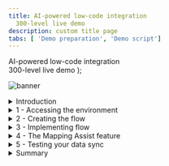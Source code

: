 ```yaml
---
title: AI-powered low-code integration
  300-level live demo
description: custom title page
tabs: [ 'Demo preparation', 'Demo script']
---
```


  <span>
    AI-powered low-code integration <br /> 300-level live demo
  </span> );

![banner](./images/Low-code-integration-300-Script.jpg)

<span id="top"></span>

<details>
<summary>Introduction</summary>

<br/>

Data mapping is among the most important design steps in building an integration flow. This design-time task is usually the most tedious, time-consuming, complex, and error-prone because it requires deep understanding of all the data fields on the source and target systems. Building a successful data mapping also requires business analysis, domain expertise, and technical knowledge on both source and target systems.
<br/><br/>
Our goal in creating Mapping Assist was to simplify and automate data mapping. And when coupled with the extensive list of pre-built, security rich connectors, it can accelerate the delivery of value to the business through integration.
<br/><br/>
ACME Retail has acquired another business and needs to synchronize the contacts between two CRM applications. In this demo we assist ACME using AI and low-code integration, synchronizing contact information between the Salesforce and Insightly CRM systems. We will recognize and automatically match fields with high confidence levels. We will also recommend and assist with other fields where there is lower confidence. And we will generate a transformation across the fields when the field formats are not the same. As you continue to use the Mapping Assist capability it learns from previously accepted matches to raise confidence levels in future mapping efforts.
<br/><br/>
Using AI-powered mapping, we can reduce errors and speed integration development.
<br/>

In the demo, we will execute the following steps: <br/><br/>
•	Access the Cloud Pak for Integration environment <br/>
•	Create and implement an API-enabled flow to map the fields for 'contact' between Salesforce and Insightly CRM <br/>
•	Auto-map all fields wherever the matching confidence is at least 80% <br/>
•	Process relevant and fine-grained field level suggestions that are provided when the confidence is between 30% and 80% <br/>
•	Generate a data transformation when the field formats do not match <br/>
•	Execute the flow to see the results <br/>

<br/>

Let’s get started!

<br/>

(Demo slides [here](./Mapping-Assist-Opening-and-Closing-Slides.pptx))

<br/>

</details>

<details>
<summary>1 - Accessing the environment</summary>

<br/>

| **1.1** | **Log in to Cloud Pak for Integration** |
| :--- | :--- |
| **Actions** | Open Cloud Pak for Integration and click on **IBM provided credentials (admin only)** <br/><br/> Log in with your admin user and password |
| **Narration** | A new approach with automation and continuous improvement fed by AI algorithms is required. IBM Cloud Pak for Integration is a hybrid integration solution that provides an automated lifecycle across multiple styles of enterprise integration. With IBM Cloud Pak for Integration, companies can speed integration development, reduce costs, and maintain enhanced security, governance, and availability. Let’s see IBM Cloud Pak for Integration in action. For today's demo, we are using IBM Cloud Pak for Integration installed on the IBM cloud. Let me log in. |
| **Screenshots** | <br/> ![](images/mapping-assist-1-1-1.png) <br/><br/> ![](images/mapping-assist-1-1-2.png) |

| **1.2** | **Cloud Pak for Integration home** |
| :--- | :--- |
| **Action** | Show the home page and click on **View Capabilities** |
| **Narration** | Welcome to IBM Cloud Pak for Integration! We’re now at the home screen showing all the capabilities of the Cloud Pak brought together in one place. Specialized integration capabilities — for API management, application integration, messaging, and more — are built on top of powerful automation services. Let’s see the integration capabilities available in this Cloud Pak. |
| **Screenshot** | <br/> ![](images/mapping-assist-1-2-1.png) |

| **1.3** | **Cloud Pak for Integration home** |
| :--- | :--- |
| **Action** | Show the **Integration capabilities** page and open the Designer (**ace-designer-demo**) |
| **Narration** | As you can see, through a single interface you are able to access all the integration capabilities your team needs, including API management, application integration, enterprise messaging, events, and high-speed transfer. <br/><br/>In this demo, we'll use the App Connect Designer's Mapping Assist capability to speed the transformation of complex data formats used by cloud applications such as Salesforce and Insightly. Let’s open our App Connect Designer. |
| **Screenshot** | <br/> ![](images/mapping-assist-1-3-1.png) |

<br/>

**[Go to top](#top)**

</details>

<details>
<summary>2 - Creating the flow</summary>

<br/>

| **2.1** | **Create flows for an API** |
| :--- | :--- |
| **Actions** | Click **Create flows for an API** (1) <br/><br/> In the API title, replace Untitled API with **Contact API** (2) <br/><br/> In the model name, enter **Contact** and click on **Create model** (3) |
| **Narration** | Here we are in the designer tooling. This is where we can create all our API integration flows and manage our connectivity to our services and endpoints. As we begin, there is nothing here yet, so let’s build some integration logic. Let’s see how simple it is to create our flow for an API. First, we need to create a model for our contact. |
| **Screenshots** | <br/> ![](images/mapping-assist-2-1-1.png) <br/><br/> ![](images/mapping-assist-2-1-2.png) |

| **2.2** | **Create properties** |
| :--- | :--- |
| **Actions** | In the property name, enter **ID** and click **Add property** <br/><br/> Repeat the same steps to include **FirstName**, **LastName**, **Email**, **Address**, **Phone**, and **Mobile** (1) <br/><br/> Click on **Operations** (2) |
| **Narration** | Let's start by defining our properties. There will be an ID, FirstName, LastName, Email, Address, Phone, and Mobile. As you can see, we are developing our API based on a model. It's completely model-driven, and we've just modeled our 'Contact' object. Next we'll design and implement the operation that is related to this 'Contact' model. |
| **Screenshot** | <br/> ![](images/mapping-assist-2-2-1.png) |

| **2.3** | **Create operation** |
| :--- | :--- |
| **Actions** | On the **Select an operation to add** combobox, select **Create Contact** (1) <br/><br/> Then, click **Implement flow** (2) |
| **Narration** | First, we select the 'Create Contact' operation. This operation syncs the data from Salesforce to Insightly CRM. Let's implement our API flow. |
| **Screenshot** | <br/> ![](images/mapping-assist-2-3-1.png) |

<br/>

**[Go to top](#top)**

</details>

<details>
<summary>3 - Implementing flow</summary>

<br/>

| **3.1** | **Adjust flow response** |
| :--- | :--- |
| **Actions** | Click on the **Response** node (1)<br/><br/>Enter **ID** in the ***ID** field (2), and select the **Request ID** object (3) |
| **Narration** | Here we see our initial demo flow which initially has just a Request and Response node. We will use the designer flow editor to edit and change our flow to add the necessary additional steps.<br/><br/>Before we add to our flow, let’s adjust the response that is returned when the flow is called. This response serves to close the API flow and is a required construct. Because there is no data needed by the caller of the API flow, but a response is required, we can have a very simple response. We will just add the Object ID to the response. |
| **Screenshots** | <br/> ![](images/mapping-assist-3-0-1.png) <br/><br/> ![](images/mapping-assist-3-0-2.png) |

| **3.2** | **Retrieve contacts** |
| :--- | :--- |
| **Actions** | Click the **Plus** icon (1) <br/><br/> Search for the **Salesforce** connector (2) <br/><br/> From your pre-configured Salesforce connector, select **Retrieve contacts** (3) <br/><br/> Select **Process 10 items from the collection** (4) |
| **Narration** | Our API will be easy to create. The API will retrieve the contacts from Salesforce, and then for each contact that is retrieved, we will sync the data to Insightly CRM. Let's include our pre-configured Salesforce connector and select the 'Retrieve contacts' operation. |
| **Screenshots** | <br/> ![](images/mapping-assist-3-1-1.png) <br/><br/> ![](images/mapping-assist-3-1-2.png) <br/><br/> ![](images/mapping-assist-3-1-3.png) |

| **3.3** | **'For each' statement** |
| :--- | :--- |
| **Actions** | Click the **Plus** icon (1) <br/><br/> Then, open the **Toolbox** tab (2) and select the **For each** statement (3) <br/><br/> Enter **Contacts** in the **Select the collection of items to process** field (4), and select the **Salesforce Contacts** object (5) |
| **Narration** | Now, we need to add a 'for each' statement because we need to retrieve all the contacts from Salesforce. For each contact, we need to create a contact in the Insightly CRM. We'll select the 'Salesforce Contacts' object as the object to be processed. |
| **Screenshots** | <br/> ![](images/mapping-assist-3-2-1.png) <br/><br/> ![](images/mapping-assist-3-2-2.png) <br/><br/> ![](images/mapping-assist-3-2-3.png) |

| **3.4** | **Create contacts** |
| :--- | :--- |
| **Actions** | In the **For each** loop, click the **Plus** icon (1) <br/><br/> In the **Applications** tab, search for the **Insightly** connector (2) and select the **Create contact** operation (3) |
| **Narration** | Now we are configuring our flow to connect to the Insightly CRM. Our Insightly account is pre-configured, so we select the Create Contact operation, and the Mapping Assist feature starts to work on background generating suggestions for us to populate the target fields in Insightly. |
| **Screenshots** | <br/> ![](images/mapping-assist-3-3-1.png) <br/><br/> ![](images/mapping-assist-3-3-2.png) <br/><br/> ![](images/mapping-assist-3-3-3.png) |

<br/>

**[Go to top](#top)**

</details>

<details>
<summary>4 - The Mapping Assist feature </summary>

<br/>

| **4.1** | **View suggestions** |
| :--- | :--- |
| **Action** | Point out Mapping Assist's **22 suggestions** (1) and click **View suggestions** (2) |
| **Narration** | In the node, you can manually define the map between Salesforce and Insightly fields. However, this is difficult because there are lots of fields, and the products will probably different field names for the same objects. With Mapping Assist, you don't need to type all of these mappings. We'll use AI to simplify our work! Once the Insightly Create Contact node is added, mapping suggestions are automatically generated. The best possible matches (top suggestions) are presented, which can be automatically inserted into fields with a single click. These top suggestions have an 80% (or higher) confidence score, and the count (22 suggestions) identifies the total number of fields that will be populated with mappings. |
| **Screenshot** | <br/> ![](images/mapping-assist-4-1-1.png) |

| **4.2** | **Apply suggestions** |
| :--- | :--- |
| **Action** | Show the list of suggestions (1) and click **Apply 22 suggestions** (2) |
| **Narration** | By clicking on 'View suggestions,' all suggestions with a confidence score of at least 80% are automatically displayed into the Insightly Create Contact node. Note that there are suggestions for simple fields as well as more complex, nested fields. Mapping Assist uses a pre-trained AI algorithm to provide intelligent, customized data map suggestions. From this interface, we can clear the suggestions, or we can accept and apply the suggestions. |
| **Screenshot** | <br/> ![](images/mapping-assist-4-2-1.png) |

| **4.3** | **Adjust other suggestions** |
| :--- | :--- |
| **Actions** | Click on the **Other address postcode** field (1) <br/><br/> Select the **Other Zip/Postal Code** mapping suggestion (2) <br/><br/> Note: If you have any other field (e.g., date of birth) that is not mapped to the **For each** element (orange icon), replace it to use the **For each** element |
| **Narration** | These 22 suggestions are the fields where the matching confidence is at least 80%, so in the background, Mapping Assist evaluates this confidence level and only fills the fields that are at least 80%. But there are also other suggestions for the other fields, and we can see these suggestions too. For example, let's see the field 'Other address postcode.' When we click on the field, we can see a suggestion to map to 'Other Zip/Postal Code' from the Salesforce Contact object with a confidence of 72%, which is lower than 80%. Let's accept this mapping.<br/><br/>In our next run, this will be remembered by Mapping Assist, and it will show for you as one of the top suggestions. To improve accuracy in future mappings, Mapping Assist learns by collecting and storeing the mapping data in an internal database by tracking your mapping history of flows that are started. For example, as you map 'Other address postcode' to 'Other Zip/Postal Code,' this mapping is remembered. Mapping Assist suggests it in future flow mappings with a 100% confidence rating, and it will be mapped any time a user chooses to insert suggestions. |
| **Screenshot** | <br/> ![](images/mapping-assist-4-3-1.png) |

| **4.4** | **Generate a transformation** |
| :--- | :--- |
| **Actions** | On the **Assistant name** field, click on the **Assistant's Name** mapping and select **Generate transformation** (1) <br/><br/> On the **Generate transformation** dialog, enter **John Lennon** as the first source name, and enter **J. Lennon** under **'Assistant name' examples (target)** <br/><br/> Repeat the same steps to include four more assistants' names using the same transformation format (e.g., Paul McCartney, P. McCartney; George Harrison, G. Harrison; Ringo Starr, R. Starr; Pete Best, P. Best) (2) <br/><br/> Click **Generate transformation** (3) <br/><br/> Click **Insert transformation** (4) <br/><br/> Click **Done** (5) |
| **Narration** | If a text field is populated with a single mapping from a top suggestion or from the list of suggested mappings, but the data format of the 'source' mapping does not match the data format of the 'target' field that is populated, you can generate a JSONata expression to define how the source data should be presented in the target application. Let's explore it with the 'Assistant's Name' field. We just need to select 'Generate transformation'. The 'Generate transformation' panel opens with five blank sources and corresponding target fields that you can use for mapping data formats. We just need to provide at least five examples of source and target formats to show the preferred format for the target field.<br/><br/>Using Cloud Pak for Integration and the Mapping Assist capability, we were able to easily create a data sync between two CRM solutions without any code. |
| **Screenshots** | <br/> ![](images/mapping-assist-4_4_1.png) <br/><br/> ![](images/mapping-assist-4_4_2.png) <br/><br/> ![](images/mapping-assist-4_4_3.png) |

<br/>

**[Go to top](#top)**

</details>

<details>
<summary>5 - Testing your data sync</summary>

<br/>

| **5.1** | **Checking the target contacts** |
| :--- | :--- |
| **Actions** | Open your **Insightly** home page (1) <br/><br/> Open the **Contacts** view (2) <br/><br/> Check that there are only 21 pre-created contacts and no Babara Levy contact (3) |
| **Narration** | Before we test our data sync flow, let's check the contacts that we have available in our target contacts. Let's open our pre-created Insightly CRM account and see the available contacts before we execute the flow. As you can see, we only have 21 pre-created contacts, and we don't have a contact named Babara Levy. After the test of our flow, we should have two or three new contacts here, and Babara Levy should be one of our contacts. |
| **Screenshots** | <br/> ![](images/mapping-assist-5_1_1.png) <br/><br/> ![](images/mapping-assist-5_1_2.png) |

| **5.2** | **Testing the API** |
| :--- | :--- |
| **Actions** | Go back to Cloud Pak for Integration's **App Connect Designer** page <br/><br/> Start your flow (1) <br/><br/> Open the **Test** tab (2) <br/><br/> Click on **POST /Contact** (3) <br/><br/> Open the **Try it** tab (4) <br/><br/> Scroll down to see the body field, and click **Generate** (5) to create some dummy body content <br/><br/> Click on **Send** (6), and you should see a **201 Created** response (7) |
| **Narration** | It is time to test our data sync. First, we need to start our flow. Now that the flow is started, let's test it. Because our flow is not using any parameters from the API request to filter the Salesforce contacts retrieved, you can use any body content to invoke our flow. Great, our data sync was executed. |
| **Screenshots** | <br/> ![](images/mapping-assist-5_2_1.png) <br/><br/> ![](images/mapping-assist-5_2_2.png) <br/><br/> ![](images/mapping-assist-5_2_3.png) |

| **5.3** | **Checking the data sync** |
| :--- | :--- |
| **Actions** | Go back to Insightly's **Contacts** page and refresh the page (1) <br/><br/> Explore the new contacts (without the sample_data tags) (2) <br/><br/> Click on any contact (e.g., Babara Levy) (3), and show the new format of **Assistant Name** based on the function we defined in the flow (4) |
| **Narration** | Now let's check our new contacts. We should have at least two new contacts. These new contacts are the contacts with an 'Assistant Name.' Because the other contacts do not have an 'Assistant Name,' our transformation function will fail. The data will not be exported since we are not handling empty 'Assistant Name' fields in our function. In a real scenario, we can easily do it. Let's refresh the 'Contacts' page, and voila, here are our new contacts. Let's check the contact to see the new 'Assistant Name' format. Great! Everything works as expected. |
| **Screenshots** | <br/> ![](images/mapping-assist-5_3_1.png) <br/><br/> ![](images/mapping-assist-5_3_2.png) <br/><br/> ![](images/mapping-assist-5_3_3.png) |

<br/>

**[Go to top](#top)**

</details>

<details>
<summary>Summary</summary>

<br/>

As we mentioned in the beginning, data mapping is difficult, time-consuming, and error prone. In this demo, we showed how AI-powered Mapping Assist can alleviate these issues.
<br/><br/>
We auto-mapped all the fields where the matching confidence was at least 80%, and we provided relevant and fine-grained field-level suggestions when the confidence is between 30% and 80%. Mapping Assist learns from your decisions about selected mappings, and shows these as top suggestions when a similar source and target mapping is attempted in the future further reducing your mapping efforts.
<br/><br/>
We also generated a data transformation by providing examples of source and target data when fields do not have the same format. AI is used to determine the pattern and generate the transformation.
<br/><br/>
Using AI-powered Mapping Assist reduced the development time and eliminated errors as ACME retail successfully integrates the new customer contacts from their business acquisition.




<br/>

Using AI-powered Mapping Assist reduces development time and eliminates errors.

<br/>

(Demo slides [here](./Mapping-Assist-Opening-and-Closing-Slides.pptx))

<br/>

**[Go to top](#place1)**

</details>
